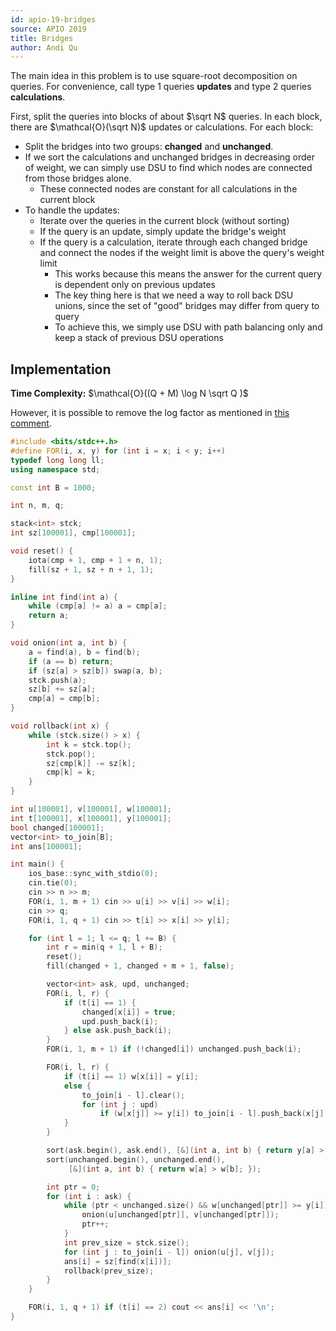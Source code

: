 ```yaml
---
id: apio-19-bridges
source: APIO 2019
title: Bridges
author: Andi Qu
---
```


The main idea in this problem is to use square-root decomposition on queries.
For convenience, call type 1 queries **updates** and type 2 queries
**calculations**.

First, split the queries into blocks of about $\sqrt N$ queries. In each block,
there are $\mathcal{O}(\sqrt N)$ updates or calculations. For each block:

- Split the bridges into two groups: **changed** and **unchanged**.
- If we sort the calculations and unchanged bridges in decreasing order of
  weight, we can simply use DSU to find which nodes are connected from those
  bridges alone.
  - These connected nodes are constant for all calculations in the current block
- To handle the updates:
  - Iterate over the queries in the current block (without sorting)
  - If the query is an update, simply update the bridge's weight
  - If the query is a calculation, iterate through each changed bridge and
    connect the nodes if the weight limit is above the query's weight limit
    - This works because this means the answer for the current query is
      dependent only on previous updates
    - The key thing here is that we need a way to roll back DSU unions, since
      the set of "good" bridges may differ from query to query
    - To achieve this, we simply use DSU with path balancing only and keep a
      stack of previous DSU operations

## Implementation

**Time Complexity:** $\mathcal{O}((Q + M) \log N \sqrt Q )$

However, it is possible to remove the log factor as mentioned in [this comment](https://codeforces.com/blog/entry/67129?#comment-514312).

<LanguageSection>
<CPPSection>

```cpp
#include <bits/stdc++.h>
#define FOR(i, x, y) for (int i = x; i < y; i++)
typedef long long ll;
using namespace std;

const int B = 1000;

int n, m, q;

stack<int> stck;
int sz[100001], cmp[100001];

void reset() {
	iota(cmp + 1, cmp + 1 + n, 1);
	fill(sz + 1, sz + n + 1, 1);
}

inline int find(int a) {
	while (cmp[a] != a) a = cmp[a];
	return a;
}

void onion(int a, int b) {
	a = find(a), b = find(b);
	if (a == b) return;
	if (sz[a] > sz[b]) swap(a, b);
	stck.push(a);
	sz[b] += sz[a];
	cmp[a] = cmp[b];
}

void rollback(int x) {
	while (stck.size() > x) {
		int k = stck.top();
		stck.pop();
		sz[cmp[k]] -= sz[k];
		cmp[k] = k;
	}
}

int u[100001], v[100001], w[100001];
int t[100001], x[100001], y[100001];
bool changed[100001];
vector<int> to_join[B];
int ans[100001];

int main() {
	ios_base::sync_with_stdio(0);
	cin.tie(0);
	cin >> n >> m;
	FOR(i, 1, m + 1) cin >> u[i] >> v[i] >> w[i];
	cin >> q;
	FOR(i, 1, q + 1) cin >> t[i] >> x[i] >> y[i];

	for (int l = 1; l <= q; l += B) {
		int r = min(q + 1, l + B);
		reset();
		fill(changed + 1, changed + m + 1, false);

		vector<int> ask, upd, unchanged;
		FOR(i, l, r) {
			if (t[i] == 1) {
				changed[x[i]] = true;
				upd.push_back(i);
			} else ask.push_back(i);
		}
		FOR(i, 1, m + 1) if (!changed[i]) unchanged.push_back(i);

		FOR(i, l, r) {
			if (t[i] == 1) w[x[i]] = y[i];
			else {
				to_join[i - l].clear();
				for (int j : upd)
					if (w[x[j]] >= y[i]) to_join[i - l].push_back(x[j]);
			}
		}

		sort(ask.begin(), ask.end(), [&](int a, int b) { return y[a] > y[b]; });
		sort(unchanged.begin(), unchanged.end(),
		     [&](int a, int b) { return w[a] > w[b]; });

		int ptr = 0;
		for (int i : ask) {
			while (ptr < unchanged.size() && w[unchanged[ptr]] >= y[i]) {
				onion(u[unchanged[ptr]], v[unchanged[ptr]]);
				ptr++;
			}
			int prev_size = stck.size();
			for (int j : to_join[i - l]) onion(u[j], v[j]);
			ans[i] = sz[find(x[i])];
			rollback(prev_size);
		}
	}

	FOR(i, 1, q + 1) if (t[i] == 2) cout << ans[i] << '\n';
}
```

</CPPSection>
</LanguageSection>
